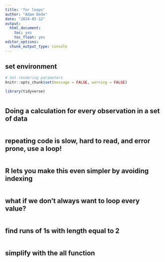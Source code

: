```yaml
---
title: 'for loops'
author: "Adam Dede"
date: "2024-05-12"
output:
  html_document:
    toc: yes
    toc_float: yes
editor_options:
  chunk_output_type: console
---
```



## set environment

```r

# Set rendering parameters
knitr::opts_chunk$set(message = FALSE, warning = FALSE)

library(tidyverse)



```

## Doing a calculation for every observation in a set of data

```r



```
## repeating code is slow, hard to read, and error prone, use a loop! 
```r




```

## R lets you make this even simpler by avoiding indexing
```r




```

## what if we don't always want to loop every value? 
```r

 


```
## find runs of 1s with length equal to 2
```r





```
## simplify with the all function
```r






```

